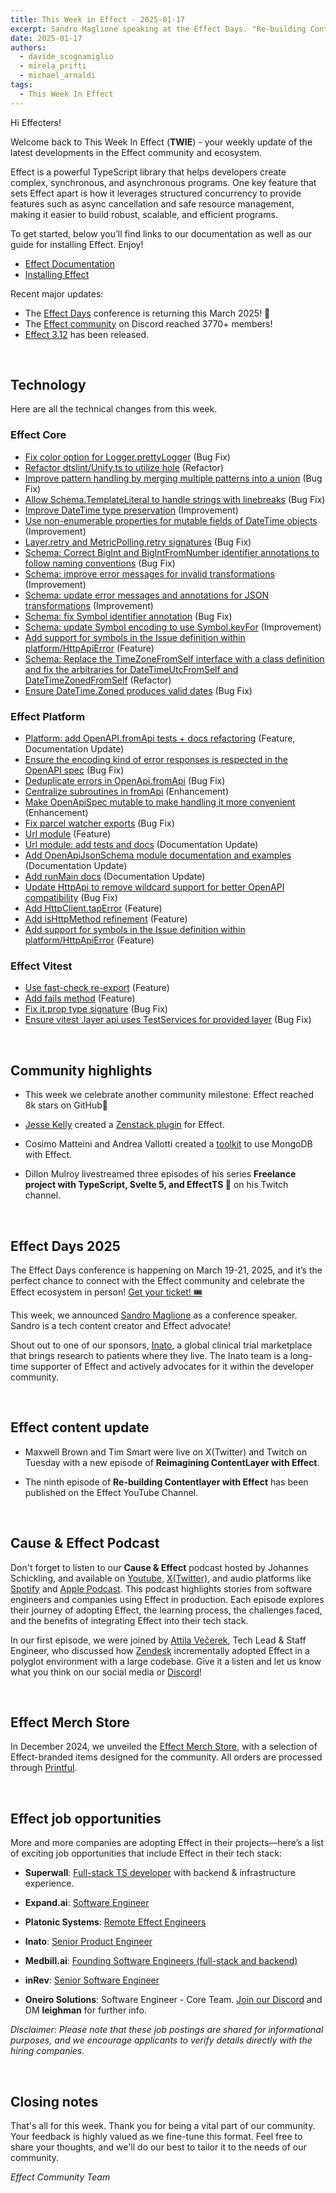 ```yaml
---
title: This Week in Effect - 2025-01-17
excerpt: Sandro Maglione speaking at the Effect Days. "Re-building Contentlayer with Effect (Part 10)" by Maxwell Brown and Tim Smart. Technical updates in Effect.
date: 2025-01-17
authors:
  - davide_scognamiglio
  - mirela_prifti
  - michael_arnaldi
tags:
  - This Week In Effect
---
```



Hi Effecters!

Welcome back to This Week In Effect (**TWIE**) - your weekly update of the latest developments in the Effect community and ecosystem.

Effect is a powerful TypeScript library that helps developers create complex, synchronous, and asynchronous programs. One key feature that sets Effect apart is how it leverages structured concurrency to provide features such as async cancellation and safe resource management, making it easier to build robust, scalable, and efficient programs.

To get started, below you’ll find links to our documentation as well as our guide for installing Effect. Enjoy!

- [Effect Documentation](/docs/getting-started/introduction/)
- [Installing Effect](/docs/getting-started/installation/)

Recent major updates:

- The [Effect Days](https://effect.website/events/effect-days) conference is returning this March 2025! 🎉
- The [Effect community](https://discord.gg/effect-ts) on Discord reached 3770+ members!
- [Effect 3.12](https://effect.website/blog/releases/effect/312) has been released.

&nbsp;
## Technology

Here are all the technical changes from this week.

### Effect Core
- [Fix color option for Logger.prettyLogger](https://github.com/Effect-TS/effect/pull/4236) (Bug Fix)
- [Refactor dtslint/Unify.ts to utilize hole](https://github.com/Effect-TS/effect/pull/4241) (Refactor)
- [Improve pattern handling by merging multiple patterns into a union](https://github.com/Effect-TS/effect/pull/4244) (Bug Fix)
- [Allow Schema.TemplateLiteral to handle strings with linebreaks](https://github.com/Effect-TS/effect/pull/4252) (Bug Fix)
- [Improve DateTime type preservation](https://github.com/Effect-TS/effect/pull/4255) (Improvement)
- [Use non-enumerable properties for mutable fields of DateTime objects](https://github.com/Effect-TS/effect/pull/4253) (Improvement)
- [Layer.retry and MetricPolling.retry signatures](https://github.com/Effect-TS/effect/pull/4231) (Bug Fix)
- [Schema: Correct BigInt and BigIntFromNumber identifier annotations to follow naming conventions](https://github.com/Effect-TS/effect/pull/4257) (Bug Fix)
- [Schema: improve error messages for invalid transformations](https://github.com/Effect-TS/effect/pull/4259) (Improvement)
- [Schema: update error messages and annotations for JSON transformations](https://github.com/Effect-TS/effect/pull/4260) (Improvement)
- [Schema: fix Symbol identifier annotation](https://github.com/Effect-TS/effect/pull/4261) (Bug Fix)
- [Schema: update Symbol encoding to use Symbol.keyFor](https://github.com/Effect-TS/effect/pull/4262) (Improvement)
- [Add support for symbols in the Issue definition within platform/HttpApiError](https://github.com/Effect-TS/effect/pull/4264) (Feature)
- [Schema: Replace the TimeZoneFromSelf interface with a class definition and fix the arbitraries for DateTimeUtcFromSelf and DateTimeZonedFromSelf](https://github.com/Effect-TS/effect/pull/4266) (Refactor)
- [Ensure DateTime.Zoned produces valid dates](https://github.com/Effect-TS/effect/pull/4267) (Bug Fix)


### Effect Platform
- [Platform: add OpenAPI.fromApi tests + docs refactoring](https://github.com/Effect-TS/effect/pull/4226) (Feature, Documentation Update)
- [Ensure the encoding kind of error responses is respected in the OpenAPI spec](https://github.com/Effect-TS/effect/pull/4233) (Bug Fix)
- [Deduplicate errors in OpenApi.fromApi](https://github.com/Effect-TS/effect/pull/4234) (Bug Fix)
- [Centralize subroutines in fromApi](https://github.com/Effect-TS/effect/pull/4235) (Enhancement)
- [Make OpenApiSpec mutable to make handling it more convenient](https://github.com/Effect-TS/effect/pull/4237) (Enhancement)
- [Fix parcel watcher exports](https://github.com/Effect-TS/effect/pull/4242) (Bug Fix)
- [Url module](https://github.com/Effect-TS/effect/pull/4177) (Feature)
- [Url module: add tests and docs](https://github.com/Effect-TS/effect/pull/4246) (Documentation Update)
- [Add OpenApiJsonSchema module documentation and examples](https://github.com/Effect-TS/effect/pull/4247) (Documentation Update)
- [Add runMain docs](https://github.com/Effect-TS/effect/pull/4249) (Documentation Update)
- [Update HttpApi to remove wildcard support for better OpenAPI compatibility](https://github.com/Effect-TS/effect/pull/4245) (Bug Fix)
- [Add HttpClient.tapError](https://github.com/Effect-TS/effect/pull/4225) (Feature)
- [Add isHttpMethod refinement](https://github.com/Effect-TS/effect/pull/4250) (Feature)
- [Add support for symbols in the Issue definition within platform/HttpApiError](https://github.com/Effect-TS/effect/pull/4264) (Feature)


### Effect Vitest
- [Use fast-check re-export](https://github.com/Effect-TS/effect/pull/4232) (Feature)
- [Add fails method](https://github.com/Effect-TS/effect/pull/3973) (Feature)
- [Fix it.prop type signature](https://github.com/Effect-TS/effect/pull/4227) (Bug Fix)
- [Ensure vitest .layer api uses TestServices for provided layer](https://github.com/Effect-TS/effect/pull/4254) (Bug Fix)


&nbsp;
## Community highlights

- This week we celebrate another community milestone: Effect reached 8k stars on GitHub🌟
  <Tweet id="1879494349807116688" />

- [Jesse Kelly](https://github.com/jessekelly881) created a [Zenstack plugin](https://github.com/jessekelly881/zenstack-effect) for Effect. 

- Cosimo Matteini and Andrea Vallotti created a [toolkit](https://github.com/doubleloop-io/effect-mongodb) to use MongoDB with Effect.

- Dillon Mulroy livestreamed three episodes of his series **Freelance project with TypeScript, Svelte 5, and EffectTS 🚀** on his Twitch channel.
  <TwitchPlayerNonInteractive video="2352196219" />

&nbsp;
## Effect Days 2025
The Effect Days conference is happening on March 19-21, 2025, and it’s the perfect chance to connect with the Effect community and celebrate the Effect ecosystem in person! [Get your ticket! 🎟️](https://effect.website/events/effect-days)
  <Tweet id="1875510026896597173" />

This week, we announced [Sandro Maglione](https://x.com/SandroMaglione) as a conference speaker. Sandro is a tech content creator and Effect advocate!

<Tweet id="1878759074390839422" />

Shout out to one of our sponsors, [Inato](https://inato.com/), a global clinical trial marketplace that brings research to patients where they live. The Inato team is a long-time supporter of Effect and actively advocates for it within the developer community.
  <Tweet id="1876251657811726345" />


&nbsp;
## Effect content update

- Maxwell Brown and Tim Smart were live on X(Twitter) and Twitch on Tuesday with a new episode of **Reimagining ContentLayer with Effect**.
<Tweet id="1879651556032909663" />

- The ninth episode of **Re-building Contentlayer with Effect** has been published on the Effect YouTube Channel.

  <YouTube
    id="https://www.youtube.com/embed/A9Q12J0SrgM?si=zPkeVN2KuefVFoge"
    title="Re-building Contentlayer with Effect (Part 9)"
  />


&nbsp;
## Cause & Effect Podcast
Don't forget to listen to our **Cause & Effect** podcast hosted by Johannes Schickling, and available on [Youtube](https://www.youtube.com/@effect-ts), [X(Twitter)](https://x.com/EffectTS_/status/1861446144137531585), and audio platforms like [Spotify](https://open.spotify.com/episode/7Bkn7A8EXnoqWWmI0czAdz) and [Apple Podcast](https://podcasts.apple.com/us/podcast/cause-effect/id1781879869). This podcast highlights stories from software engineers and companies using Effect in production. Each episode explores their journey of adopting Effect, the learning process, the challenges faced, and the benefits of integrating Effect into their tech stack.

In our first episode, we were joined by [Attila Večerek](https://x.com/attilavecerek), Tech Lead & Staff Engineer, who discussed how [Zendesk](https://www.zendesk.com) incrementally adopted Effect in a polyglot environment with a large codebase. Give it a listen and let us know what you think on our social media or [Discord](https://discord.gg/effect-ts)!

<YouTube
  id="https://youtu.be/rNAqPHBQFEQ"
  title="Adopting Effect at Zendesk w/ Attila Večerek | Cause & Effect #1"
/>

&nbsp;
## Effect Merch Store
In December 2024, we unveiled the [Effect Merch Store](https://effect.website/merch), with a selection of Effect-branded items designed for the community. All orders are processed through [Printful](https://www.printful.com/).
  <Tweet id="1868605126862385238" />


&nbsp;
## Effect job opportunities

More and more companies are adopting Effect in their projects—here’s a list of exciting job opportunities that include Effect in their tech stack:

- **Superwall**: [Full-stack TS developer](https://twitter.com/jakemor/status/1854248980454228411) with backend & infrastructure experience.

- **Expand.ai**: [Software Engineer](https://twitter.com/getexpandai/status/1858674403430854823)

- **Platonic Systems**: [Remote Effect Engineers](https://twitter.com/platonicsystems/status/1861470819861311945)

- **Inato**: [Senior Product Engineer](https://jobs.lever.co/inato/2bbbe759-d4ce-4cc4-8267-8bc998189469)

- **Medbill.ai**: [Founding Software Engineers (full-stack and backend)](https://www.linkedin.com/posts/codingtom_medbill-ai-activity-7260092522708762624-N7TH)

- **inRev**: [Senior Software Engineer](https://jobs.gusto.com/postings/inrev-llc-senior-full-stack-engineer-332c0453-fd2d-457f-b30c-f5a0e999cbc5)

- **Oneiro Solutions**: Software Engineer - Core Team. [Join our Discord](https://discord.com/channels/795981131316985866/796153351372275743) and DM **leighman** for further info.

*Disclaimer: Please note that these job postings are shared for informational purposes, and we encourage applicants to verify details directly with the hiring companies.*


&nbsp;
## Closing notes

That's all for this week. Thank you for being a vital part of our community. Your feedback is highly valued as we fine-tune this format. Feel free to share your thoughts, and we'll do our best to tailor it to the needs of our community.

_Effect Community Team_
